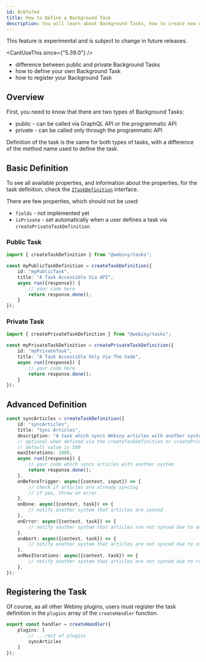 ```yaml
---
id: 8c6fo7e4
title: How to Define a Background Task
description: You will learn about Background Tasks, how to create new definitions, how to trigger them and how to handle the task run.
---
```



<Alert type="danger" title="Use with caution!">
  This feature is experimental and is subject to change in future releases.
</Alert>

<CanIUseThis since={"5.39.0"} />

<WhatYouWillLearn>

- difference between public and private Background Tasks
- how to define your own Background Task
- how to register your Background Task

</WhatYouWillLearn>


## Overview

First, you need to know that there are two types of Background Tasks:
- public - can be called via GraphQL API or the programmatic API
- private - can be called only through the programmatic API

Definition of the task is the same for both types of tasks, with a difference of the method name used to define the task.


## Basic Definition

To see all available properties, and information about the properties, for the task definition, check the [`ITaskDefinition`](https://github.com/webiny/webiny-js/blob/abb442c6d67c97980b8053c5e53db7fb4fec88b4/packages/tasks/src/types.ts#L328) interface.

There are few properties, which should not be used:
 - `fields` - not implemented yet
 - `isPrivate` - set automatically when a user defines a task via `createPrivateTaskDefinition`

### Public Task
```typescript
import { createTaskDefinition } from "@webiny/tasks";

const myPublicTaskDefinition = createTaskDefinition({
    id: "myPublicTask",
    title: "A Task Accessible Via API",
    async run({response}) {
        // your code here
        return response.done();
    }
});
```

### Private Task
```typescript
import { createPrivateTaskDefinition } from "@webiny/tasks";

const myPrivateTaskDefinition = createPrivateTaskDefinition({
    id: "myPrivateTask",
    title: "A Task Accessible Only Via The Code",
    async run({response}) {
        // your code here
        return response.done();
    }
});
```

## Advanced Definition
 

```typescript
const syncArticles = createTaskDefinition({
    id: "syncArticles",
    title: "Sync Articles",
    description: "A task which syncs Webiny articles with another system.",
    // optional when defined via the createTaskDefinition or createPrivateTaskDefinition method
    // default value is 500
    maxIterations: 1000,
    async run({response}) {
        // your code which syncs articles with another system
        return response.done();
    },
    onBeforeTrigger: async({context, input}) => {
        // check if articles are already syncing
        // if yes, throw an error
    },
    onDone: async({context, task}) => {
        // notify another system that articles are synced
    },
    onError: async({context, task}) => {
        // notify another system that articles are not synced due to an error
    },
    onAbort: async({context, task}) => {
        // notify another system that articles are not synced due to user aborting the task
    },
    onMaxIterations: async({context, task}) => {
        // notify another system that articles are not synced due to reaching max iterations of the task
    },
});
```

## Registering the Task

Of course, as all other Webiny plugins, users must register the task definition in the `plugins` array of the `createHandler` function.
```typescript
export const handler = createHandler({
    plugins: [
        // ...rest of plugins
        syncArticles
    ]
});
```
